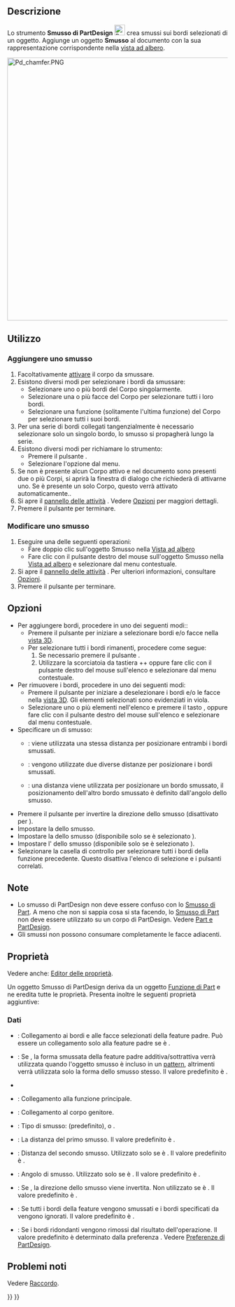 <languages/>

{{Docnav/it
|[[PartDesign_Fillet/it|Raccordo]]
|[[PartDesign_Draft/it|Sformo]]
|[[PartDesign_Workbench/it|PartDesign]]
|IconL=PartDesign_Fillet.svg
|IconR=PartDesign_Draft.svg
|IconC=Workbench_PartDesign.svg
}}

{{GuiCommand/it
|Name=PartDesign Chamfer
|Name/it= Smusso
|MenuLocation=Part Design → Applicare una funzione di dress-up → Smusso
|Workbenches=[[PartDesign_Workbench/it|PartDesign]]
|SeeAlso=[[PartDesign_Fillet/it|Raccordo]]
}}

<span id="Description"></span>
== Descrizione ==

Lo strumento '''Smusso di PartDesign''' [[Image:PartDesign_Chamfer.svg|24px]] crea smussi sui bordi selezionati di un oggetto. Aggiunge un oggetto '''Smusso''' al documento con la sua rappresentazione corrispondente nella [[Tree_view/it|vista ad albero]].

[[Image:Pd_chamfer.PNG|600px]]
{{Caption|Cube with chamfers on all edges}}

<span id="Usage"></span>
==Utilizzo==

<span id="Add_a_chamfer"></span>
=== Aggiungere uno smusso ===

# Facoltativamente [[PartDesign_Body/it#Stato_attivo|attivare]] il corpo da smussare.
# Esistono diversi modi per selezionare i bordi da smussare:
#* Selezionare uno o più bordi del Corpo singolarmente.
#* Selezionare una o più facce del Corpo per selezionare tutti i loro bordi.
#* Selezionare una funzione (solitamente l'ultima funzione) del Corpo per selezionare tutti i suoi bordi.
# Per una serie di bordi collegati tangenzialmente è necessario selezionare solo un singolo bordo, lo smusso si propagherà lungo la serie.
# Esistono diversi modi per richiamare lo strumento:
#* Premere il pulsante {{Button|[[Image:PartDesign_Chamfer.svg|16px]] [[PartDesign_Chamfer/it|Smusso]]}}.
#* Selezionare l'opzione {{MenuCommand|Part Design → Applica una funzione di dress-up → [[Image:PartDesign_Chamfer.svg|16px]] Smusso}} dal menu.
# Se non è presente alcun Corpo attivo e nel documento sono presenti due o più Corpi, si aprirà la finestra di dialogo {{MenuCommand|È richiesto un corpo attivo}} che richiederà di attivarne uno. Se è presente un solo Corpo, questo verrà attivato automaticamente..
# Si apre il [[Task_panel/it|pannello delle attività]] {{MenuCommand|Parametri di smussatura}}. Vedere [[#Opzioni|Opzioni]] per maggiori dettagli.
# Premere il pulsante {{Button|OK}} per terminare.

<span id="Edit_a_chamfer"></span>
=== Modificare uno smusso ===

# Eseguire una delle seguenti operazioni:
#* Fare doppio clic sull'oggetto Smusso nella [[Tree_view/it|Vista ad albero]]
#* Fare clic con il pulsante destro del mouse sull'oggetto Smusso nella [[Tree_view/it|Vista ad albero]] e selezionare {{MenuCommand|Modifica smusso}} dal menu contestuale.
# Si apre il [[Task_panel/it|pannello delle attività]] {{MenuCommand|Parametri di smussatura}}. Per ulteriori informazioni, consultare [[#Opzioni|Opzioni]].
# Premere il pulsante {{Button|OK}} per terminare.

<span id="Options"></span>
== Opzioni ==

* Per aggiungere bordi, procedere in uno dei seguenti modi::
** Premere il pulsante {{Button|Aggiungi}} per iniziare a selezionare bordi e/o facce nella [[3D_view/it|vista 3D]].
** Per selezionare tutti i bordi rimanenti, procedere come segue:
**# Se necessario premere il pulsante {{Button|Aggiungi}}.
**# Utilizzare la scorciatoia da tastiera {{KEY|Ctrl}}+{{KEY|Shift}}+{{KEY|A}} oppure fare clic con il pulsante destro del mouse sull'elenco e selezionare {{MenuCommand|Aggiungi tutti i bordi}} dal menu contestuale.
* Per rimuovere i bordi, procedere in uno dei seguenti modi:
** Premere il pulsante {{Button|Rimuovi}} per iniziare a deselezionare i bordi e/o le facce nella [[3D_view/it|vista 3D]]. Gli elementi selezionati sono evidenziati in viola.
** Selezionare uno o più elementi nell'elenco e premere il tasto {{KEY|Canc}}, oppure fare clic con il pulsante destro del mouse sull'elenco e selezionare {{MenuCommand|Rimuovi}} dal menu contestuale.
* Specificare un {{MenuCommand|Tipo}} di smusso:
** {{MenuCommand|Uguale distanza}}: viene utilizzata una stessa distanza per posizionare entrambi i bordi smussati.
** {{MenuCommand|Due distanze}}: vengono utilizzate due diverse distanze per posizionare i bordi smussati.
** {{MenuCommand|Distanza e angolo}}: una distanza viene utilizzata per posizionare un bordo smussato, il posizionamento dell'altro bordo smussato è definito dall'angolo dello smusso.
* Premere il pulsante {{Button|[[Image:PartDesign_Flip_Direction.svg|16px]] Inverti direzione}} per invertire la direzione dello smusso (disattivato per {{MenuCommand|Uguale distanza}}).
* Impostare la {{MenuCommand|Dimensione}} dello smusso.
* Impostare la {{MenuCommand|Dimensione 2}} dello smusso (disponibile solo se è selezionato {{MenuCommand|Due distanze}}).
* Impostare l'{{MenuCommand|Angolo}} dello smusso (disponibile solo se è selezionato {{MenuCommand|Distanza e angolo}}).
* Selezionare la casella di controllo {{MenuCommand|Usa Tutti I Bordi}} per selezionare tutti i bordi della funzione precedente. Questo disattiva l'elenco di selezione e i pulsanti correlati.

<span id="Notes"></span>
== Note ==

* Lo smusso di PartDesign non deve essere confuso con lo [[Part_Chamfer/it|Smusso di Part]]. A meno che non si sappia cosa si sta facendo, lo [[Part_Chamfer/it|Smusso di Part]] non deve essere utilizzato su un corpo di PartDesign. Vedere [[Part_and_PartDesign/it|Part e PartDesign]].
* Gli smussi non possono consumare completamente le facce adiacenti.

<span id="Properties"></span>
==Proprietà==

Vedere anche: [[Property_editor/it|Editor delle proprietà]].

Un oggetto Smusso di PartDesign deriva da un oggetto [[Part_Feature/it|Funzione di Part]] e ne eredita tutte le proprietà. Presenta inoltre le seguenti proprietà aggiuntive:

<span id="Data"></span>
===Dati===

{{Properties_Title|Base}}

* {{PropertyData|Base|LinkSub}}: Collegamento ai bordi e alle facce selezionati della feature padre. Può essere un collegamento solo alla feature padre se {{PropertyData|Usa tutti i bordi}} è {{TRUE}}.
* {{PropertyData|Support Transform|Bool}}: Se {{TRUE}}, la forma smussata della feature padre additiva/sottrattiva verrà utilizzata quando l'oggetto smusso è incluso in un [[PartDesign_Workbench/it#Strumenti_di_trasformazione|pattern]], altrimenti verrà utilizzata solo la forma dello smusso stesso. Il valore predefinito è {{FALSE}}.
* {{PropertyData|Add Sub Shape|PartShape|hidden}}
* {{PropertyData|Base Feature|Link|hidden}}: Collegamento alla funzione principale.
* {{PropertyData|_ Body|LinkHidden|hidden}}: Collegamento al corpo genitore.

{{Properties_Title|Chamfer}}

* {{PropertyData|Chamfer Type|Enumeration}}: Tipo di smusso: {{value|Equal distance}} (predefinito), {{value|Two distances}} o {{value|Distance and Angle}}.
* {{PropertyData|Size|QuantityConstraint}}: La distanza del primo smusso. Il valore predefinito è {{value|1 mm}}.
* {{PropertyData|Size2|QuantityConstraint}}: Distanza del secondo smusso. Utilizzato solo se {{PropertyData|Chamfer Type}} è {{Value|Two distances}}. Il valore predefinito è {{value|1 mm}}.
* {{PropertyData|Angle|Angle}}: Angolo di smusso. Utilizzato solo se {{PropertyData|Chamfer Type}} è {{Value|Distance and Angle}}. Il valore predefinito è {{value|45 °}}.
* {{PropertyData|Flip Direction|Bool}}: Se {{TRUE}}, la direzione dello smusso viene invertita. Non utilizzato se {{PropertyData|Chamfer Type}} è {{Value|Equal distance}}. Il valore predefinito è {{FALSE}}.
* {{PropertyData|Use All Edges|Bool}}: Se {{TRUE}} tutti i bordi della feature vengono smussati e i bordi specificati da {{PropertyData|Base}} vengono ignorati. Il valore predefinito è {{FALSE}}.

{{Properties_Title|Part Design}}

* {{PropertyData|Refine|Bool}}: Se {{TRUE}} i bordi ridondanti vengono rimossi dal risultato dell'operazione. Il valore predefinito è determinato dalla preferenza {{MenuCommand|Ridefinisci automaticamente il modello dopo le operazioni basate sugli sketch}}. Vedere [[PartDesign_Preferences/it#Generale|Preferenze di PartDesign]].

<span id="Known_issues"></span>
== Problemi noti ==

Vedere [[PartDesign_Fillet/it#Problemi_noti|Raccordo]].


{{Docnav/it
|[[PartDesign_Fillet/it|Raccordo]]
|[[PartDesign_Draft/it|Sformo]]
|[[PartDesign_Workbench/it|PartDesign]]
|IconL=PartDesign_Fillet.svg
|IconR=PartDesign_Draft.svg
|IconC=Workbench_PartDesign.svg
}}

{{PartDesign Tools navi{{#translation:}}}}
{{Userdocnavi{{#translation:}}}}